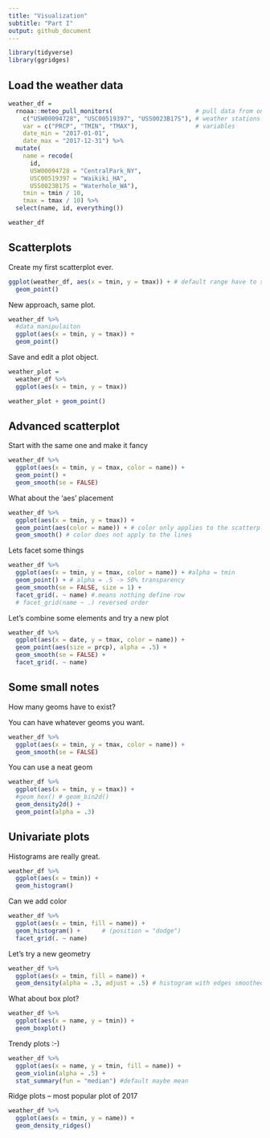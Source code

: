 ```yaml
---
title: "Visualization"
subtitle: "Part I"
output: github_document
---
```


```r
library(tidyverse)
library(ggridges)
```

## Load the weather data

```r
weather_df = 
  rnoaa::meteo_pull_monitors(                       # pull data from online
    c("USW00094728", "USC00519397", "USS0023B17S"), # weather stations
    var = c("PRCP", "TMIN", "TMAX"),                # variables
    date_min = "2017-01-01",
    date_max = "2017-12-31") %>%
  mutate(
    name = recode(
      id, 
      USW00094728 = "CentralPark_NY", 
      USC00519397 = "Waikiki_HA",
      USS0023B17S = "Waterhole_WA"),
    tmin = tmin / 10,
    tmax = tmax / 10) %>%
  select(name, id, everything())

weather_df
```


## Scatterplots

Create my first scatterplot ever.

```r
ggplot(weather_df, aes(x = tmin, y = tmax)) + # default range have to set geometry
  geom_point()  
```

New approach, same plot.

```r
weather_df %>% 
  #data manipulaiton
  ggplot(aes(x = tmin, y = tmax)) +
  geom_point()
```

Save and edit a plot object.

```r
weather_plot = 
  weather_df %>% 
  ggplot(aes(x = tmin, y = tmax)) 

weather_plot + geom_point()
```

## Advanced scatterplot

Start with the same one and make it fancy

```r
weather_df %>% 
  ggplot(aes(x = tmin, y = tmax, color = name)) +
  geom_point() +
  geom_smooth(se = FALSE)
```

What about the 'aes' placement

```r
weather_df %>% 
  ggplot(aes(x = tmin, y = tmax)) +
  geom_point(aes(color = name)) + # color only applies to the scatterplot
  geom_smooth() # color does not apply to the lines 
```

Lets facet some things

```r
weather_df %>% 
  ggplot(aes(x = tmin, y = tmax, color = name)) + #alpha = tmin
  geom_point() + # alpha = .5 -> 50% transparency  
  geom_smooth(se = FALSE, size = 1) +
  facet_grid(. ~ name) #.means nothing define row
  # facet_grid(name ~ .) reversed order
```

Let's combine some elements and try a new plot

```r
weather_df %>% 
  ggplot(aes(x = date, y = tmax, color = name)) +
  geom_point(aes(size = prcp), alpha = .5) +
  geom_smooth(se = FALSE) +
  facet_grid(. ~ name)
```


##  Some small notes

How many geoms have to exist? 

You can have whatever geoms you want.

```r
weather_df %>% 
  ggplot(aes(x = tmin, y = tmax, color = name)) +
  geom_smooth(se = FALSE)
```

You can use a neat geom

```r
weather_df %>% 
  ggplot(aes(x = tmin, y = tmax)) +
  #geom_hex() # geom_bin2d()
  geom_density2d() +
  geom_point(alpha = .3)
```

## Univariate plots

Histograms are really great.

```r
weather_df %>% 
  ggplot(aes(x = tmin)) +
  geom_histogram()
```

Can we add color

```r
weather_df %>% 
  ggplot(aes(x = tmin, fill = name)) +
  geom_histogram() +      # (position = "dodge")
  facet_grid(. ~ name)
```

Let's try a new geometry

```r
weather_df %>% 
  ggplot(aes(x = tmin, fill = name)) +
  geom_density(alpha = .3, adjust = .5) # histogram with edges smoothed adjust can give more information
```

What about box plot?

```r
weather_df %>% 
  ggplot(aes(x = name, y = tmin)) +
  geom_boxplot()
```

Trendy plots :-)

```r
weather_df %>% 
  ggplot(aes(x = name, y = tmin, fill = name)) +
  geom_violin(alpha = .5) +
  stat_summary(fun = "median") #default maybe mean
```

Ridge plots -- most popular plot of 2017

```r
weather_df %>% 
  ggplot(aes(x = tmin, y = name)) +
  geom_density_ridges()
```



